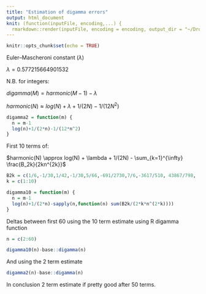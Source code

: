 ```yaml
---
title: "Estimation of digamma errors"
output: html_document
knit: (function(inputFile, encoding,...) {
  rmarkdown::render(inputFile, encoding = encoding, output_dir = "~/Dropbox/featureSelection/tidyinfostats") })
---
```

  
```r
knitr::opts_chunk$set(echo = TRUE)
```

Euler–Mascheroni constant ($\lambda$)

$\lambda = 0.577215664901532$

N.B. for integers:

$digamma(M) = harmonic(M-1) - \lambda$

$harmonic(N) \approx log(N) + \lambda + 1/(2N) - 1/(12N^2)$

```r
digamma2 = function(m) {
  n = m-1
  log(n)+1/(2*n)-1/(12*n^2)
}
```

First 10 terms of:

$harmonic(N) \approx log(N) + \lambda + 1/(2N) - \sum_{k=1}^{\infty} \frac{B_2k}{2kn^{2k}}$

```r
B2k = c(1/6,-1/30,1/42,-1/30,5/66,-691/2730,7/6,-3617/510, 43867/798, -174611/330)
k = c(1:10)

digamma10 = function(m) {
  n = m-1
  log(n)+1/(2*n)-sapply(n,function(n) sum(B2k/(2*k*n^(2*k))))
}
```

Deltas between first 60 using the 10 term estimate using R digamma function
```r
n = c(2:60)

digamma10(n)-base::digamma(n)
```

And using the 2 term estimate
```r
digamma2(n)-base::digamma(n)
```

In conclusion 2 term estimate if pretty good after 50 terms.
